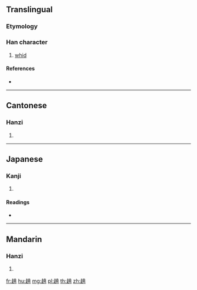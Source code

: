 {{character info/new}}
==Translingual==

===Etymology===
{{Han compound|走|堯|c1=s|c2=p|t1=walk|ls=psc}}

===Han character===
{{Han char|rn=156|rad=走|as=12|sn=19|four=44801|canj=GOGGU}}

# [[whid]]

====References====
* {{Han ref|kx=1220.190|dkj=37307|dj=1691.190|hdz=53499.200|uh=8DAC|ud=36268|bh=F34B|bd=62283}}

----

==Cantonese==

===Hanzi===
{{yue-hanzi|jyut=hiu1|y=hiu1}}

# {{defn|lang=yue|sort=走12}}

----

==Japanese==

===Kanji===
{{ja-kanji|grade=|rs=走12}}

# {{defn|lang=ja|sort=走12}}

====Readings====
* {{ja-readings|on=[[きょう]] (kyō)|kun=[[みがるい]] (migarui)}}

----

==Mandarin==

===Hanzi===
{{cmn-hanzi|pin=[[qiáo]] ([[qiao2]])|wg=ch'iao<sup>2</sup>}}

# {{defn|lang=cmn|sort=走12}}

[[fr:趬]]
[[hu:趬]]
[[mg:趬]]
[[pl:趬]]
[[th:趬]]
[[zh:趬]]